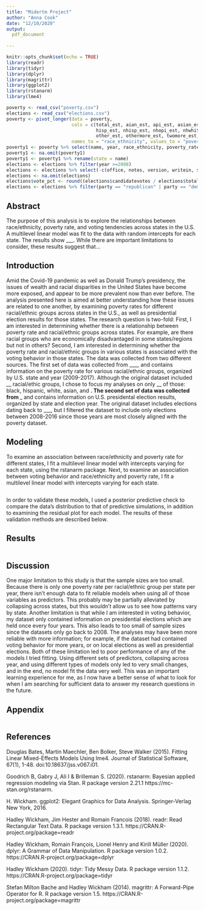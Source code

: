 ```yaml
---
title: "Midertm Project"
author: "Anna Cook"
date: "12/10/2020"
output: 
  pdf_document
    
---
```


```r
knitr::opts_chunk$set(echo = TRUE)
library(readr)
library(tidyr)
library(dplyr)
library(magrittr)
library(ggplot2)
library(rstanarm)
library(lme4)

poverty <- read_csv("poverty.csv")
elections <- read_csv("elections.csv")
poverty <- pivot_longer(data = poverty, 
                        cols = c(total_est, aian_est, api_est, asian_est, black_est, 
                                 hisp_est, nhisp_est, nhopi_est, nhwhite_est, nnhwhite_est, 
                                 other_est, othermore_est, twomore_est, white_est), 
                        names_to = "race_ethnicity", values_to = "poverty_rate")
poverty1 <- poverty %>% select(name, year, race_ethnicity, poverty_rate)
poverty1 <- na.omit(poverty1)
poverty1 <- poverty1 %>% rename(state = name)
elections <- elections %>% filter(year >=2008)
elections <- elections %>% select(-c(office, notes, version, writein, state_cen, state_ic, state_fips, state_po))
elections <- na.omit(elections)
elections$vote_pct <- round((elections$candidatevotes / elections$totalvotes) * 100, 2)
elections <- elections %>% filter(party == "republican" | party == "democrat")
```
## Abstract 
  The purpose of this analysis is to explore the relationships between race/ethnicity, poverty rate, and voting tendencies across states in the U.S. A multilevel linear model was fit to the data with random intercepts for each state. The results show ___. While there are important limitations to consider, these results suggest that... 


## Introduction
   Amid the Covid-19 pandemic as well as Donald Trump's presidency, the issues of wealth and racial disparities in the United States have become more exposed, and appear to be more prevalent now than ever before. The analysis presented here is aimed at better understanding how these issues are related to one another, by examining poverty rates for different racial/ethnic groups across states in the U.S., as well as presidential election results for those states. 
   The research question is two-fold: First, I am interested in determining whether there is a relationship between poverty rate and racial/ethnic groups across states. For example, are there racial groups who are economically disadvantaged in some states/regions but not in others? Second, I am interested in determining whether the poverty rate and racial/ethnic groups in various states is associated with the voting behavior in those states. 
  The data was collected from two different sources. The first set of data was collected from ____ and contains information on the poverty rate for various racial/ethnic groups, organized by U.S. state and year (2009-2017). Although the original dataset included __ racial/ethic groups, I chose to focus my analyses on only __ of those: black, hispanic, white, asian, and __. The second set of data was collected from ___ and contains information on U.S. presidental election results, organized by state and election year. The original dataset includes elections dating back to ___, but I filtered the dataset to include only elections between 2008-2016 since those years are most closely aligned with the poverty dataset. 
  
## Modeling
  To examine an association between race/ethnicity and poverty rate for different states, I fit a multilevel linear model with intercepts varying for each state, using the rstanarm package. 
  Next, to examine an association between voting behavior and race/ethnicity and poverty rate, I fit a multilevel linear model with intercepts varying for each state. 
```r

```
  In order to validate these models, I used a posterior predictive check to compare the data's distribution to that of predictive simulations, in addition to examining the residual plot for each model. The results of these validation methods are described below. 

## Results
  
```r

```


## Discussion

  One major limitation to this study is that the sample sizes are too small. Because there is only one poverty rate per racial/ethnic group per state per year, there isn't enough data to fit reliable models when using all of those variables as predictors. This probably may be partially alleviated by collapsing across states, but this wouldn't allow us to see how patterns vary by state. 
  Another limitation is that while I am interested in voting behavior, my dataset only contained information on presidential elections which are held once every four years. This also leads to too small of sample sizes since the datasets only go back to 2008. The analyses may have been more reliable with more information; for example, if the dataset had contained voting behavior for more years, or on local elections as well as presidential elections. 
  Both of these limitation led to poor performance of any of the models I tried fitting. Using different sets of predictors, collapsing across year, and using different types of models only led to very small changes, and in the end, no model fit the data very well. This was an important learning experience for me, as I now have a better sense of what to look for when I am searching for sufficient data to answer my research questions in the future. 

## Appendix

```r

```
## References

Douglas Bates, Martin Maechler, Ben Bolker, Steve Walker (2015). Fitting Linear
  Mixed-Effects Models Using lme4. Journal of Statistical Software, 67(1), 1-48.
  doi:10.18637/jss.v067.i01.

Goodrich B, Gabry J, Ali I & Brilleman S. (2020). rstanarm: Bayesian applied
  regression modeling via Stan. R package version 2.21.1 https://mc-stan.org/rstanarm.
  
H. Wickham. ggplot2: Elegant Graphics for Data Analysis. Springer-Verlag New York,
  2016.
  
Hadley Wickham, Jim Hester and Romain Francois (2018). readr: Read Rectangular Text
  Data. R package version 1.3.1. https://CRAN.R-project.org/package=readr

Hadley Wickham, Romain François, Lionel Henry and Kirill Müller (2020). dplyr: A
  Grammar of Data Manipulation. R package version 1.0.2.
  https://CRAN.R-project.org/package=dplyr
  
Hadley Wickham (2020). tidyr: Tidy Messy Data. R package version 1.1.2.
  https://CRAN.R-project.org/package=tidyr
  
Stefan Milton Bache and Hadley Wickham (2014). magrittr: A Forward-Pipe Operator for
  R. R package version 1.5. https://CRAN.R-project.org/package=magrittr
